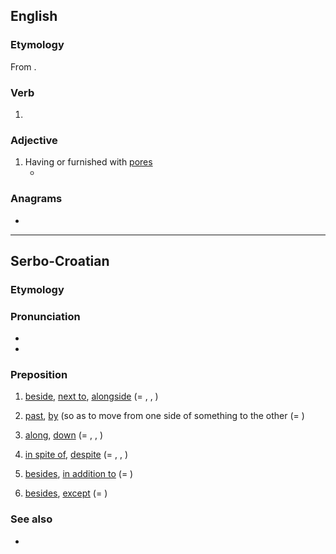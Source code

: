 ==English==

===Etymology===
From {{suffix|en|pore|ed}}.

===Verb===
{{head|en|verb form}}

# {{en-past of|pore}}

===Adjective===
{{en-adj}}

# Having or furnished with [[pore]]s
#* {{quote-text|en|year=2018|author=Brian W. Coad, ‎James D. Reist|title=Marine Fishes of Arctic Canada|page=579|passage=Lateral line. A sense organ in a '''pored''' tube along the side of the body that detects movement, low frequency vibrations, and temperature changes.}}

===Anagrams===
* {{anagrams|en|a=deopr|Pedro|doper|orped|repod|roped}}

----

==Serbo-Croatian==

===Etymology===
{{prefix|sh|po|red}}

===Pronunciation===
* {{IPA|sh|/pôred/}}
* {{hyphenation|sh|po|red}}

===Preposition===
{{sh-preposition|head=pȍred}} {{qualifier|+ [[genitive case]]}}

# [[beside]], [[next to]], [[alongside]] (= {{m|sh|krȁj}}, {{m|sh|pȍkraj}}, {{m|sh|dȍ}})
#: {{ux|sh|Dođi, s(j)edni '''pored''' mene.|Come here. Sit '''next''' to me.|inline=1}}
# [[past]], [[by]] (so as to move from one side of something to the other (= {{m|sh|pȍkraj}})
#: {{ux|sh|Metak je proletio točno '''pored''' mene.|The bullet flew right '''by''' me.|inline=1}}
# {{qualifier|in a constant direction with or opposite another}} [[along]], [[down]] (= {{m|sh|nȉz}}, {{m|sh|dȕž}}, {{m|sh|pȍkraj}})
#: {{ux|sh|Cesta ide '''pored''' r(ij)eke.|The road goes '''along''' the river.|inline=1}}
# [[in spite of]], [[despite]] (= {{m|sh|ȕprkos}}, {{m|sh|pȍkraj}}, {{m|sh|mȉmo}})
#: {{ux|sh|'''pored''' svih upozorenja|'''in spite of''' all warnings|inline=1}}
# [[besides]], [[in addition to]] (= {{m|sh|pòvrh}})
#: {{ux|sh|'''pored''' svega toga|'''in addition to''' all that|inline=1}}
#: {{ux|sh|'''pored''' ostalog|'''in addition to''' everything else|inline=1}}
# {{lb|sh|proscribed}} [[besides]], [[except]] (= {{m|sh|ȍsīm}})
#: {{ux|sh|Ona nema ništa '''pored''' te prikolice.|She has nothing '''except''' that trailer.|inline=1}}

===See also===
* {{l|sh|pokraj}}